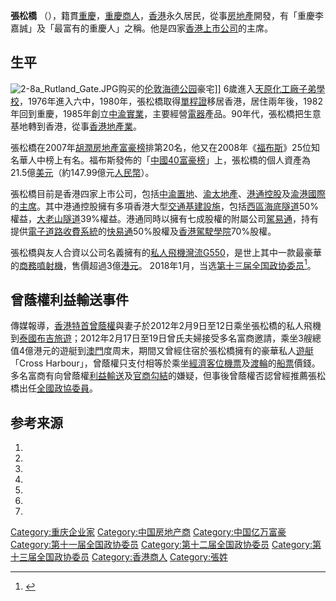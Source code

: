 '''張松橋''' （{{bd|1964年|||}}），籍貫[[重慶|重慶]]，[[重慶|重慶]][[商人|商人]]，[[香港|香港]]永久居民，從事[[房地產|房地產]]開發，有「重慶李嘉誠」及「最富有的重慶人」之稱。他是四家[[香港|香港]][[上市公司|上市公司]]的主席。

==生平==
[[File:2-8a_Rutland_Gate.JPG|thumb]]购买的[[伦敦|伦敦]][[海德公园|海德公园]]豪宅]]
6歲進入[[天原化工廠子弟學校|天原化工廠子弟學校]]，1976年進入六中，1980年，張松橋取得[[單程證|單程證]]移居香港，居住兩年後，1982年回到重慶，1985年創立[[中渝實業|中渝實業]]，主要經營[[電器|電器]]產品。90年代，張松橋把生意基地轉到香港，從事[[香港地產業|香港地產業]]。

張松橋在2007年[[胡潤房地產富豪榜|胡潤房地產富豪榜]]排第20名，他又在2008年《[[福布斯|福布斯]]》25位知名華人中榜上有名。福布斯發佈的「[[中國40富豪榜|中國40富豪榜]]」上，張松橋的個人資產為21.5億[[美元|美元]]（約147.99億元[[人民幣|人民幣]]）。

張松橋目前是香港四家上市公司，包括[[中渝置地|中渝置地]]、[[渝太地產|渝太地產]]、[[港通控股|港通控股]]及[[渝港國際|渝港國際]]的[[主席|主席]]。其中港通控股擁有多項香港大型[[交通基建設施|交通基建設施]]，包括[[西區海底隧道|西區海底隧道]]50%權益，[[大老山隧道|大老山隧道]]39%權益。港通同時以擁有七成股權的附屬公司[[駕易通|駕易通]]，持有提供[[電子道路收費系統|電子道路收費系統]]的[[快易通|快易通]]50%股權及[[香港駕駛學院|香港駕駛學院]]70%股權。

張松橋與友人合資以公司名義擁有的[[私人飛機|私人飛機]][[灣流航太|灣流]][[灣流G550|G550]]，是世上其中一款最豪華的[[商務噴射機|商務噴射機]]，售價超過3億[[港元|港元]]。
2018年1月，当选[[中国人民政治协商会议第十三届全国委员会委员名单|第十三届全国政协委员]]<ref>{{Cite web|url=http://sports.163.com/18/0126/06/D92BRKK400051C89.html|title=中国人民政治协商会议第十三届全国委员会委员名单|accessdate=2018-01-26|last=|work=网易|archive-url=https://web.archive.org/web/20180127143232/http://sports.163.com/18/0126/06/D92BRKK400051C89.html|archive-date=2018-01-27|dead-url=yes}}</ref>。

==曾蔭權利益輸送事件==
傳媒報導，[[香港特首|香港特首]][[曾蔭權|曾蔭權]]與妻子於2012年2月9日至12日乘坐張松橋的私人飛機到[[泰國|泰國]][[布吉市|布吉]][[旅遊|旅遊]]；2012年2月17日至19日曾氏夫婦接受多名富商邀請，乘坐3艘總值4億港元的遊艇到[[澳門|澳門]]度周末，期間又曾經住宿於張松橋擁有的豪華私人[[遊艇|遊艇]]「Cross Harbour」，曾蔭權只支付相等於乘坐[[經濟客位|經濟客位]][[機票|機票]]及[[渡輪|渡輪]]的[[船票|船票]]價錢。多名富商有向曾蔭權[[利益輸送|利益輸送]]及[[官商勾結|官商勾結]]的嫌疑，但事後曾蔭權否認曾經推薦張松橋出任[[全國政協委員|全國政協委員]]。

==参考来源==
#{{Cite web |url= http://finance.ifeng.com/people/detail/comchief/zhangsongqiao0.shtml |title= 張松橋簡介_財經人物_財經_鳳凰網 |author=  |date= 2010-01-01 |publisher= 鳳凰網 |language= 中文 |accessdate= 2012-03-01 |quote=  |archive-date= 2015-05-01 |archive-url= https://web.archive.org/web/20150501222227/http://finance.ifeng.com/people/detail/comchief/zhangsongqiao0.shtml |dead-url= no }}
#{{Cite web |url= http://finance.ifeng.com/people/comchief/zhangsongqiao0.shtml |title= 張松橋詳細資料_財經人物_財經_鳳凰網 |author=  |date= 2010-01-01 |publisher= 鳳凰網 |language= 中文 |accessdate= 2012-03-01 |quote=  |archive-date= 2019-06-05 |archive-url= https://web.archive.org/web/20190605064606/http://finance.ifeng.com/people/comchief/zhangsongqiao0.shtml |dead-url= no }}
#{{cite news | language = 中文 | author =  | coauthors =  | url = http://orientaldaily.on.cc/cnt/news/20120222/00176_003.html | title = 最富重慶人揸住半條西隧 | publisher = 東方日報 | pages =  | date = 2012-02-22 | accessdate = 2012-03-01 | archive-date = 2020-09-20 | archive-url = https://web.archive.org/web/20200920185957/https://orientaldaily.on.cc/cnt/news/20120222/00176_003.html | dead-url = no }}
#{{cite news | language = 中文 | author =  | coauthors =  | url = http://orientaldaily.on.cc/cnt/news/20120222/00176_005.html | title = 張松橋私人飛機 值三億極盡奢華 | publisher = 東方日報 | pages =  | date = 2012-02-22 | accessdate = 2012-03-01 | archive-date = 2019-06-26 | archive-url = https://web.archive.org/web/20190626142821/https://orientaldaily.on.cc/cnt/news/20120222/00176_005.html | dead-url = no }}
#{{cite news | language = 中文 | author =  | coauthors =  | url = http://orientaldaily.on.cc/cnt/news/20120222/00176_006.html | title = 超豪遊艇與張松橋公司同名 | publisher = 東方日報 | pages =  | date = 2012-02-22 | accessdate = 2012-03-01 | archive-date = 2019-06-12 | archive-url = https://web.archive.org/web/20190612232045/https://orientaldaily.on.cc/cnt/news/20120222/00176_006.html | dead-url = no }}
#{{cite news | language = 中文 | author =  | coauthors =  | url = http://orientaldaily.on.cc/cnt/news/20120221/00174_001.html | title = 四億船隊 百萬佳餚 曾商勾結 | publisher = 東方日報 | pages =  | date = 2012-02-21 | accessdate = 2012-03-01 | archive-date = 2019-06-21 | archive-url = https://web.archive.org/web/20190621020228/https://orientaldaily.on.cc/cnt/news/20120221/00174_001.html | dead-url = no }}
#{{cite news | language = 中文 | author =  | coauthors =  | url = http://news.wenweipo.com/2012/03/01/IN1203010081.htm | title = 曾蔭權否認推薦張松橋任政協 | publisher = 文匯報 | pages =  | date = 2012-03-01 | accessdate = 2012-03-01 | archive-date = 2016-03-04 | archive-url = https://web.archive.org/web/20160304112455/http://news.wenweipo.com/2012/03/01/IN1203010081.htm | dead-url = no }}

{{Authority control}}
{{DEFAULTSORT:Z}}
[[Category:重庆企业家|Category:重庆企业家]]
[[Category:中国房地产商|Category:中国房地产商]]
[[Category:中国亿万富豪|Category:中国亿万富豪]]
[[Category:第十一届全国政协委员|Category:第十一届全国政协委员]]
[[Category:第十二届全国政协委员|Category:第十二届全国政协委员]]
[[Category:第十三届全国政协委员|Category:第十三届全国政协委员]]
[[Category:香港商人|Category:香港商人]]
[[Category:張姓|Category:張姓]]